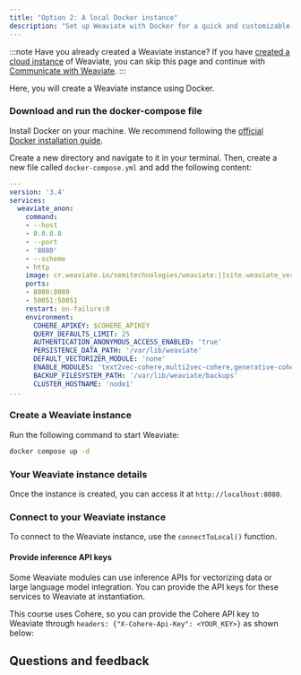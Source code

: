 ```yaml
---
title: "Option 2: A local Docker instance"
description: "Set up Weaviate with Docker for a quick and customizable local deployment."
---
```



:::note Have you already created a Weaviate instance?
If you have [created a cloud instance](./10_create_wcs.mdx) of Weaviate, you can skip this page and continue with [Communicate with Weaviate](../30_communicate.mdx).
:::

Here, you will create a Weaviate instance using Docker.

### <i class="fa-solid fa-chalkboard"></i> Download and run the docker-compose file

Install Docker on your machine. We recommend following the [official Docker installation guide](https://docs.docker.com/get-docker/).

Create a new directory and navigate to it in your terminal. Then, create a new file called `docker-compose.yml` and add the following content:

```yaml
---
version: '3.4'
services:
  weaviate_anon:
    command:
    - --host
    - 0.0.0.0
    - --port
    - '8080'
    - --scheme
    - http
    image: cr.weaviate.io/semitechnologies/weaviate:||site.weaviate_version||
    ports:
    - 8080:8080
    - 50051:50051
    restart: on-failure:0
    environment:
      COHERE_APIKEY: $COHERE_APIKEY
      QUERY_DEFAULTS_LIMIT: 25
      AUTHENTICATION_ANONYMOUS_ACCESS_ENABLED: 'true'
      PERSISTENCE_DATA_PATH: '/var/lib/weaviate'
      DEFAULT_VECTORIZER_MODULE: 'none'
      ENABLE_MODULES: 'text2vec-cohere,multi2vec-cohere,generative-cohere'
      BACKUP_FILESYSTEM_PATH: '/var/lib/weaviate/backups'
      CLUSTER_HOSTNAME: 'node1'
...
```

### <i class="fa-solid fa-chalkboard"></i> Create a Weaviate instance

Run the following command to start Weaviate:

```bash
docker compose up -d
```

### <i class="fa-solid fa-chalkboard"></i> Your Weaviate instance details

Once the instance is created, you can access it at `http://localhost:8080`.

### <i class="fa-solid fa-code"></i> Connect to your Weaviate instance

To connect to the Weaviate instance, use the `connectToLocal()` function.

<FilteredTextBlock
  text={TSCode}
  startMarker="// DockerInstantiation"
  endMarker="// END DockerInstantiation"
  language="ts"
/>

#### Provide inference API keys

Some Weaviate modules can use inference APIs for vectorizing data or large language model integration. You can provide the API keys for these services to Weaviate at instantiation.

This course uses Cohere, so you can provide the Cohere API key to Weaviate through `headers: {"X-Cohere-Api-Key": <YOUR_KEY>}` as shown below:

<FilteredTextBlock
  text={TSCode}
  startMarker="// DockerAPIKeyInstantiation"
  endMarker="// END DockerAPIKeyInstantiation"
  language="ts"
/>

## Questions and feedback


<DocsFeedback/>
